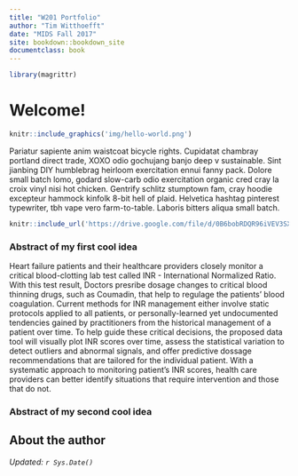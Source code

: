 ```yaml
---
title: "W201 Portfolio"
author: "Tim Witthoefft"
date: "MIDS Fall 2017"
site: bookdown::bookdown_site
documentclass: book
---
```


<!-- This won't be displayed but it will initialize your R session. Add any R libraries you need here. -->
```r
library(magrittr)
```


# Welcome!

<!-- You can include images saved within your repo... -->
```r
knitr::include_graphics('img/hello-world.png')
```

Pariatur sapiente anim  waistcoat bicycle rights.  Cupidatat  chambray portland direct trade, XOXO odio gochujang banjo deep v sustainable.  Sint  jianbing DIY humblebrag heirloom exercitation ennui fanny pack.  Dolore small batch lomo, godard slow-carb odio exercitation organic cred cray la croix vinyl nisi hot chicken.  Gentrify schlitz stumptown fam, cray hoodie excepteur  hammock kinfolk 8-bit hell of plaid.  Helvetica hashtag pinterest typewriter, tbh vape vero farm-to-table.  Laboris  bitters aliqua small batch.

<!-- Below this line is just examples of how you can embed video from Google Drive. First you have to enable sharing, then just get the object ID which is that long string between d/ and /preview and will also be appended to any sharing link you generate for your video. -->
<p>
```r
knitr::include_url('https://drive.google.com/file/d/0B6bobRDQR96iVEV3SXJJal9CczQ/preview')
```

### Abstract of my first cool idea

Heart failure patients and their healthcare providers closely monitor a critical blood-clotting lab test called INR - International Normalized Ratio.  With this test result, Doctors presribe dosage changes to critical blood thinning drugs, such as Coumadin, that help to regulage the patients' blood coagulation.  Current methods for INR management either involve static protocols applied to all patients, or personally-learned yet undocumented tendencies gained by practitioners from the historical management of a patient over time.  To help guide these critical decisions, the proposed data tool will visually plot INR scores over time, assess the statistical variation to detect outliers and abnormal signals, and offer predictive dossage recommendations that are tailored for the individual patient.  With a systematic approach to monitoring patient’s INR scores, health care providers can better identify situations that require intervention and those that do not. 

### Abstract of my second cool idea


  

## About the author



*Updated: `r Sys.Date()`*
